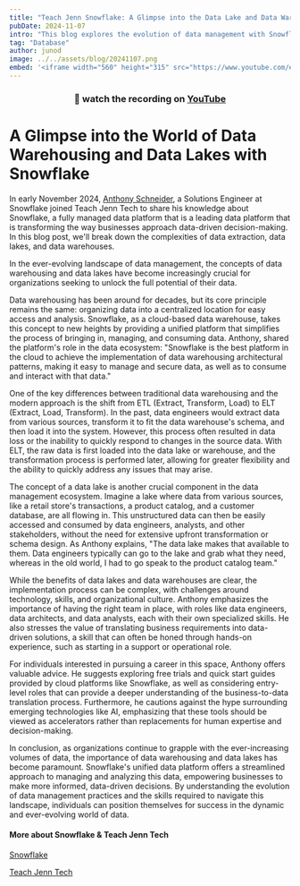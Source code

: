 ```yaml
---
title: "Teach Jenn Snowflake: A Glimpse into the Data Lake and Data Warehouse World"
pubDate: 2024-11-07
intro: "This blog explores the evolution of data management with Snowflake, diving into the differences between data warehousing and data lakes, and offering insights into how businesses can leverage these technologies for data-driven decision-making."
tag: "Database"
author: junod
image: ../../assets/blog/20241107.png
embed: '<iframe width="560" height="315" src="https://www.youtube.com/embed/L8Q7X4_CcME?si=G-_Aof9vBTJyHuQU" title="YouTube video player" frameborder="0" allow="accelerometer; autoplay; clipboard-write; encrypted-media; gyroscope; picture-in-picture; web-share" referrerpolicy="strict-origin-when-cross-origin" allowfullscreen></iframe>'
---
```

### <center>👀 watch the recording on [YouTube](https://youtu.be/VP4INWIKGYk)</center>

# A Glimpse into the  World of Data Warehousing and Data Lakes with Snowflake

In early November 2024, [Anthony Schneider](mailto:anthony.schneider@snowflake.com), a Solutions Engineer at Snowflake joined Teach Jenn Tech to share his knowledge about Snowflake, a fully managed data platform that is a leading data platform that is transforming the way businesses approach data-driven decision-making. In this blog post, we'll break down the complexities of data extraction, data lakes, and data warehouses.

In the ever-evolving landscape of data management, the concepts of data warehousing and data lakes have become increasingly crucial for organizations seeking to unlock the full potential of their data. 

Data warehousing has been around for decades, but its core principle remains the same: organizing data into a centralized location for easy access and analysis. Snowflake, as a cloud-based data warehouse, takes this concept to new heights by providing a unified platform that simplifies the process of bringing in, managing, and consuming data. Anthony, shared the platform's role in the data ecosystem: "Snowflake is the best platform in the cloud to achieve the implementation of data warehousing architectural patterns, making it easy to manage and secure data, as well as to consume and interact with that data."

One of the key differences between traditional data warehousing and the modern approach is the shift from ETL (Extract, Transform, Load) to ELT (Extract, Load, Transform). In the past, data engineers would extract data from various sources, transform it to fit the data warehouse's schema, and then load it into the system. However, this process often resulted in data loss or the inability to quickly respond to changes in the source data. With ELT, the raw data is first loaded into the data lake or warehouse, and the transformation process is performed later, allowing for greater flexibility and the ability to quickly address any issues that may arise.

The concept of a data lake is another crucial component in the data management ecosystem. Imagine a lake where data from various sources, like a retail store's transactions, a product catalog, and a customer database, are all flowing in. This unstructured data can then be easily accessed and consumed by data engineers, analysts, and other stakeholders, without the need for extensive upfront transformation or schema design. As Anthony explains, "The data lake makes that available to them. Data engineers typically can go to the lake and grab what they need, whereas in the old world, I had to go speak to the product catalog team."

While the benefits of data lakes and data warehouses are clear, the implementation process can be complex, with challenges around technology, skills, and organizational culture. Anthony emphasizes the importance of having the right team in place, with roles like data engineers, data architects, and data analysts, each with their own specialized skills. He also stresses the value of translating business requirements into data-driven solutions, a skill that can often be honed through hands-on experience, such as starting in a support or operational role.

For individuals interested in pursuing a career in this space, Anthony offers valuable advice. He suggests exploring free trials and quick start guides provided by cloud platforms like Snowflake, as well as considering entry-level roles that can provide a deeper understanding of the business-to-data translation process. Furthermore, he cautions against the hype surrounding emerging technologies like AI, emphasizing that these tools should be viewed as accelerators rather than replacements for human expertise and decision-making.

In conclusion, as organizations continue to grapple with the ever-increasing volumes of data, the importance of data warehousing and data lakes has become paramount. Snowflake's unified data platform offers a streamlined approach to managing and analyzing this data, empowering businesses to make more informed, data-driven decisions. By understanding the evolution of data management practices and the skills required to navigate this landscape, individuals can position themselves for success in the dynamic and ever-evolving world of data.


#### More about Snowflake & Teach Jenn Tech
[Snowflake](https://www.snowflake.com/en/) 

[Teach Jenn Tech](https://teachjenntech.com/)

